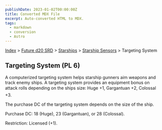 ```yaml
---
publishDate: 2023-01-02T00:00:00Z
title: Converted MDX File
excerpt: Auto-converted HTML to MDX.
tags:
  - markdown
  - conversion
  - Astro
---
```


[Index](-index) > [Future d20 SRD](future-d20-srd-index) > [Starships](future-d20-srd-starships-index) > [Starship Sensors](future-d20-srd-starships-starship-sensors-index) > Targeting System

## Targeting System (PL 6)

A computerized targeting system helps starship gunners aim weapons and track enemy ships. A targeting system provides an equipment bonus on attack rolls depending on the ships size: Huge +1, Gargantuan +2, Colossal +3.

The purchase DC of the targeting system depends on the size of the ship.

Purchase DC: 18 (Huge), 23 (Gargantuan), or 28 (Colossal).

Restriction: Licensed (+1).
